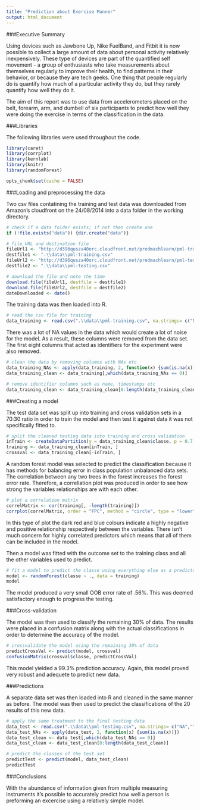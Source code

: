```yaml
---
title: "Prediction about Exercise Manner"
output: html_document
---
```

###Executive Summary

Using devices such as Jawbone Up, Nike FuelBand, and Fitbit it is now possible to collect a large amount of data about personal activity relatively inexpensively. These type of devices are part of the quantified self movement - a group of enthusiasts who take measurements about themselves regularly to improve their health, to find patterns in their behavior, or because they are tech geeks. One thing that people regularly do is quantify how much of a particular activity they do, but they rarely quantify how well they do it.

The aim of this report was to use data from accelerometers placed on the belt, forearm, arm, and dumbell of six participants to predict how well they were doing the exercise in terms of the classification in the data.

###Libraries

The following libraries were used throughout the code.

```r
library(caret)
library(corrplot)
library(kernlab)
library(knitr)
library(randomForest)
```

```r
opts_chunk$set(cache = FALSE)
```

###Loading and preprocessing the data

Two csv files contatining the training and test data was downloaded from Amazon's cloudfront on the 24/08/2014 into a data folder in the working directory.

```r
# check if a data folder exists; if not then create one
if (!file.exists("data")) {dir.create("data")}

# file URL and destination file
fileUrl1 <- "http://d396qusza40orc.cloudfront.net/predmachlearn/pml-training.csv"
destfile1 <- ".\\data\\pml-training.csv"
fileUrl2 <- "http://d396qusza40orc.cloudfront.net/predmachlearn/pml-testing.csv"
destfile2 <- ".\\data\\pml-testing.csv"

# download the file and note the time
download.file(fileUrl1, destfile = destfile1)
download.file(fileUrl2, destfile = destfile2)
dateDownloaded <- date()
```

The training data was then loaded into R.

```r
# read the csv file for training 
data_training <- read.csv(".\\data\\pml-training.csv", na.strings= c("NA",""," "))
```

There was a lot of NA values in the data which would create a lot of noise for the model. As a result, these columns were removed from the data set. The first eight columns that acted as identifiers for the experiment were also removed.

```r
# clean the data by removing columns with NAs etc
data_training_NAs <- apply(data_training, 2, function(x) {sum(is.na(x))})
data_training_clean <- data_training[,which(data_training_NAs == 0)]

# remove identifier columns such as name, timestamps etc
data_training_clean <- data_training_clean[8:length(data_training_clean)]
```

###Creating a model

The test data set was split up into training and cross validation sets in a 70:30 ratio in order to train the model and then test it against data it was not specifically fitted to.

```r
# split the cleaned testing data into training and cross validation
inTrain <- createDataPartition(y = data_training_clean$classe, p = 0.7, list = FALSE)
training <- data_training_clean[inTrain, ]
crossval <- data_training_clean[-inTrain, ]
```

A random forest model was selected to predict the classification because it has methods for balancing error in class population unbalanced data sets. The correlation between any two trees in the forest increases the forest error rate. Therefore, a correllation plot was produced in order to see how strong the variables relationships are with each other.

```r
# plot a correlation matrix
correlMatrix <- cor(training[, -length(training)])
corrplot(correlMatrix, order = "FPC", method = "circle", type = "lower", tl.cex = 0.8,  tl.col = rgb(0, 0, 0))
```

In this type of plot the dark red and blue colours indicate a highly negative and positive relationship respectively between the variables. There isn't much concern for highly correlated predictors which means that all of them can be included in the model.

Then a model was fitted with the outcome set to the training class and all the other variables used to predict.

```r
# fit a model to predict the classe using everything else as a predictor
model <- randomForest(classe ~ ., data = training)
model
```

The model produced a very small OOB error rate of .56%. This was deemed satisfactory enough to progress the testing.

###Cross-validation

The model was then used to classify the remaining 30% of data. The results were placed in a confusion matrix along with the actual classifications in order to determine the accuracy of the model.

```r
# crossvalidate the model using the remaining 30% of data
predictCrossVal <- predict(model, crossval)
confusionMatrix(crossval$classe, predictCrossVal)
```

This model yielded a 99.3% prediction accuracy. Again, this model proved very robust and adequete to predict new data.

###Predictions

A separate data set was then loaded into R and cleaned in the same manner as before. The model was then used to predict the classifications of the 20 results of this new data.

```r
# apply the same treatment to the final testing data
data_test <- read.csv(".\\data\\pml-testing.csv", na.strings= c("NA",""," "))
data_test_NAs <- apply(data_test, 2, function(x) {sum(is.na(x))})
data_test_clean <- data_test[,which(data_test_NAs == 0)]
data_test_clean <- data_test_clean[8:length(data_test_clean)]

# predict the classes of the test set
predictTest <- predict(model, data_test_clean)
predictTest
```

###Conclusions

With the abundance of information given from multiple measuring instruments it's possible to accurately predict how well a person is preforming an excercise using a relatively simple model.